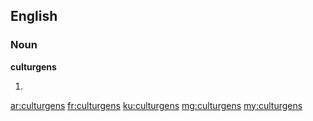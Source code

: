 ==English==

===Noun===
'''culturgens'''

# {{plural of|culturgen}}

[[ar:culturgens]]
[[fr:culturgens]]
[[ku:culturgens]]
[[mg:culturgens]]
[[my:culturgens]]